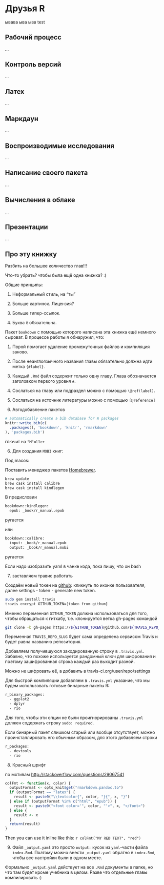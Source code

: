 # Друзья R {#friends_of_R}

ывава
ыва
ыва
test

## Рабочий процесс {#workflow}

...


## Контроль версий {#version_control}

...


## Латех {#latex}


...

## Маркдаун {#markdown}

...

## Воспроизводимые исследования {#reproducible_research}

...

## Написание своего пакета {#own_package}

...

## Вычисления в облаке {#cloud_computing}

...

## Презентации {#presentations}

...

## Про эту книжку {#this_book}


Разбить на большее количество глав!!!

Что-то убрать? чтобы была ещё одна книжка? :)


Общие принципы:

1. Неформальный стиль, на "ты"

2. Больше картинок. Лицензия?

3. Больше гипер-ссылок.

4. Буква `ё` обязательна.


Пакет `bookdown` с помощью которого написана эта книжка ещё немного сыроват. В процессе работы я обнаружил, что:

1. Порой помогает удаление промежуточных файлов и компиляция заново.

2. После неанглоязычного названия главы обязательно должна идти метка `{#label}`.

3. Каждый `.Rmd` файл содержит только одну главу. Глава обозначается заголовком первого уровня `#`.

4. Сослаться на главу или подраздел можно с помощью `\@ref(label)`. 

5. Сослаться на источник литературы можно с помощью `[@reference]`

6. Автодобавление пакетов

```r
# automatically create a bib database for R packages
knitr::write_bib(c(
  .packages(), 'bookdown', 'knitr', 'rmarkdown'
), 'packages.bib')
```

глючит на `"M"uller`

6. Для создания `MOBI` книг:

Под macos:

Поставить менеджер пакетов [Homebrewer](http://brew.sh/).

```bash
brew update
brew cask install calibre
brew cask install kindlegen
```

В предисловии
```bash
bookdown::kindlegen:
  epub: _book/r_manual.epub
```

ругается


или
```bash
bookdown::calibre:
  input: _book/r_manual.epub
  output: _book/r_manual.mobi 
```

ругается

Если надо изобразить yaml в чанке кода, пока пишу, что он bash


7. заставляем травис работать

Создаём новый токен на [github](https://github.com/settings/tokens): кликнуть по иконке пользователя, далее settings - token - generate new token.

```bash
sudo gem install travis
travis encrypt GITHUB_TOKEN=[token from githum]
```

Именно переменная `GITHUB_TOKEN` должна использоваться для того, чтобы обращаться к гитхабу, т.е. клонируется ветка gh-pages командой
```bash
git clone -b gh-pages https://${GITHUB_TOKEN}@github.com/${TRAVIS_REPO_SLUG}.git book-output
```
Переменная `TRAVIS_REPO_SLUG` будет сама определена сервисом Travis и будет равна названию репозитория.


Добавляем получившуюся закодированную строку в `.travis.yml`. Забавно, что похоже используется рандомный ключ для шифрования и поэтому зашифрованная строка каждый раз выходит разной.

Можно не шифровать её, а добавить в travis-ci.org/user/repo/settings 





Для быстрой компиляции добавляем в `.travis.yml` указание, что мы будем использовать готовые бинарные пакеты R:
```bash
r_binary_packages:
  - ggplot2
  - dplyr
  - rio
```
Для того, чтобы эти опции не были проигнорированы `.travis.yml` должен содержать строку `sudo: required`.

Если бинарный пакет слишком старый или вообще отсутствует, можно проинсталлировать его обычным образом, для этого добавляем строки

```bash
r_packages:
  - devtools
  - rio
```

8. Красный шрифт

по мотивам [http://stackoverflow.com/questions/29067541](http://stackoverflow.com/questions/29067541)

```r
colFmt <- function(x, color) {
  outputFormat <- opts_knit$get("rmarkdown.pandoc.to")
  if (outputFormat == "latex") {
    result <- paste0("\\textcolor{", color, "}{", x, "}")
  } else if (outputFormat %in% c("html", "epub")) {
    result <- paste0("<font color='", color, "'>", x, "</font>")
  } else {
    result <- x
  }
  return(result)
}
```



Then you can use it inline like this: `r colFmt("MY RED TEXT", "red")`

9. Файл `_output.yaml` это просто `output:` кусок из `yaml`-части файла `index.Rmd`. Поэтому можно внести `_output.yaml` обратно в `index.Rmd`, чтобы все настройки были в одном месте. 

Формально `_output.yaml` действует на все `.Rmd` документы в папке, но что там будет кроме учебника в целом. Разве что отдельные главы компилировать :)



